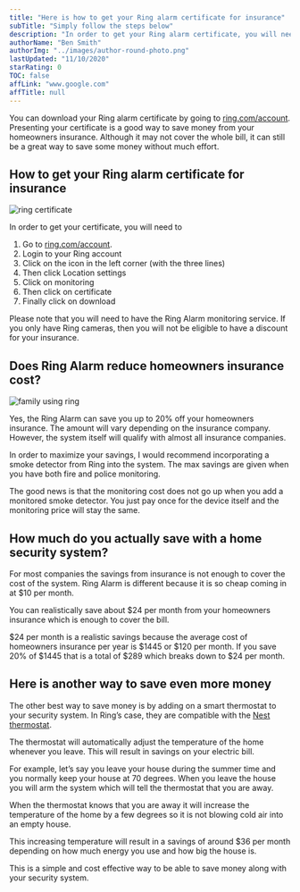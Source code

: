 ```yaml
---
title: "Here is how to get your Ring alarm certificate for insurance"
subTitle: "Simply follow the steps below"
description: "In order to get your Ring alarm certificate, you will need to go to ring.com/account and login to your account. Once you are logged in, you will click on the three lines in the left corner, then click Location Settings, click Monitoring, and finall click on Certifiate."
authorName: "Ben Smith"
authorImg: "../images/author-round-photo.png"
lastUpdated: "11/10/2020"
starRating: 0
TOC: false
affLink: "www.google.com"
affTitle: null
---
```


You can download your Ring alarm certificate by going to [ring.com/account](www.ring.com/account). Presenting your certificate is a good way to save money from your homeowners insurance. Although it may not cover the whole bill, it can still be a great way to save some money without much effort.

## How to get your Ring alarm certificate for insurance

![ring certificate](../images/ring/ring-certificate.jpg)

In order to get your certificate, you will need to

1. Go to [ring.com/account](www.ring.com/account).
2. Login to your Ring account
3. Click on the icon in the left corner (with the three lines)
4. Then click Location settings
5. Click on monitoring
6. Then click on certificate
7. Finally click on download

Please note that you will need to have the Ring Alarm monitoring service. If you only have Ring cameras, then you will not be eligible to have a discount for your insurance.

## Does Ring Alarm reduce homeowners insurance cost?

![family using ring](../images/ring/ring-family-leaving.jpg)

Yes, the Ring Alarm can save you up to 20% off your homeowners insurance. The amount will vary depending on the insurance company. However, the system itself will qualify with almost all insurance companies.

In order to maximize your savings, I would recommend incorporating a smoke detector from Ring into the system. The max savings are given when you have both fire and police monitoring.

The good news is that the monitoring cost does not go up when you add a monitored smoke detector. You just pay once for the device itself and the monitoring price will stay the same.

## How much do you actually save with a home security system?

For most companies the savings from insurance is not enough to cover the cost of the system. Ring Alarm is different because it is so cheap coming in at \$10 per month.

You can realistically save about \$24 per month from your homeowners insurance which is enough to cover the bill.

$24 per month is a realistic savings because the average cost of homeowners insurance per year is $1445 or $120 per month. If you save 20% of $1445 that is a total of $289 which breaks down to $24 per month.

## Here is another way to save even more money

The other best way to save money is by adding on a smart thermostat to your security system. In Ring’s case, they are compatible with the [Nest thermostat](https://amzn.to/35hPygn).

The thermostat will automatically adjust the temperature of the home whenever you leave. This will result in savings on your electric bill.

For example, let’s say you leave your house during the summer time and you normally keep your house at 70 degrees. When you leave the house you will arm the system which will tell the thermostat that you are away.

When the thermostat knows that you are away it will increase the temperature of the home by a few degrees so it is not blowing cold air into an empty house.

This increasing temperature will result in a savings of around \$36 per month depending on how much energy you use and how big the house is.

This is a simple and cost effective way to be able to save money along with your security system.
